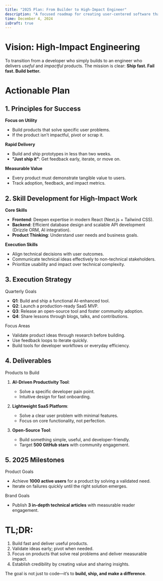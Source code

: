 ```yaml
---
title: "2025 Plan: From Builder to High-Impact Engineer"  
description: "A focused roadmap for creating user-centered software that drives value and delivers impact."  
time: December 4, 2024  
isDraft: true
---
```


# Vision: High-Impact Engineering

To transition from a developer who simply builds to an engineer who delivers *useful* and *impactful* products. The mission is clear: **Ship fast. Fail fast. Build better.**

# Actionable Plan

## 1. Principles for Success

**Focus on Utility**
- Build products that solve specific user problems.  
- If the product isn’t impactful, pivot or scrap it.  

**Rapid Delivery**
- Build and ship prototypes in less than two weeks.  
- **"Just ship it"**: Get feedback early, iterate, or move on.  

**Measurable Value**
- Every product must demonstrate tangible value to users.  
- Track adoption, feedback, and impact metrics.



## 2. Skill Development for High-Impact Work

**Core Skills**  
- **Frontend**: Deepen expertise in modern React (Next.js + Tailwind CSS).  
- **Backend**: Efficient database design and scalable API development (Drizzle ORM, AI integration).  
- **Product Thinking**: Understand user needs and business goals.  

**Execution Skills**  
- Align technical decisions with user outcomes.  
- Communicate technical ideas effectively to non-technical stakeholders.  
- Prioritize usability and impact over technical complexity.



## 3. Execution Strategy

Quarterly Goals  
- **Q1**: Build and ship a functional AI-enhanced tool.  
- **Q2**: Launch a production-ready SaaS MVP.  
- **Q3**: Release an open-source tool and foster community adoption.  
- **Q4**: Share lessons through blogs, talks, and contributions.  

Focus Areas  
- Validate product ideas through research before building.  
- Use feedback loops to iterate quickly.  
- Build tools for developer workflows or everyday efficiency.



## 4. Deliverables

Products to Build  
1. **AI-Driven Productivity Tool**:  
   - Solve a specific developer pain point.  
   - Intuitive design for fast onboarding.  

2. **Lightweight SaaS Platform**:  
   - Solve a clear user problem with minimal features.  
   - Focus on core functionality, not perfection.  

3. **Open-Source Tool**:  
   - Build something simple, useful, and developer-friendly.  
   - Target **500 GitHub stars** with community engagement.  



## 5. 2025 Milestones

Product Goals  
- Achieve **1000 active users** for a product by solving a validated need.  
- Iterate on failures quickly until the right solution emerges.  

Brand Goals  
- Publish **3 in-depth technical articles** with measurable reader engagement.

# **TL;DR**:  
1. Build fast and deliver useful products.  
2. Validate ideas early; pivot when needed.  
3. Focus on products that solve real problems and deliver measurable impact.  
4. Establish credibility by creating value and sharing insights.  

The goal is not just to code—it’s to **build, ship, and make a difference**.